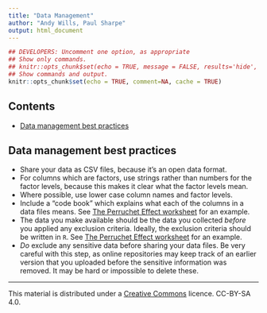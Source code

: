 ```yaml
---
title: "Data Management"
author: "Andy Wills, Paul Sharpe"
output: html_document
---
```


```r
## DEVELOPERS: Uncomment one option, as appropriate
## Show only commands.
## knitr::opts_chunk$set(echo = TRUE, message = FALSE, results='hide', fig.keep = 'none', comment=NA)
## Show commands and output.
knitr::opts_chunk$set(echo = TRUE, comment=NA, cache = TRUE)
```

## Contents

- [Data management best practices](#best)

<a name="best"></a>

## Data management best practices

* Share your data as CSV files, because it's an open data format.
* For columns which are factors, use strings rather than numbers for the factor levels, because this makes it clear what the factor levels mean.
* Where possible, use lower case column names and factor levels.
* Include a "code book" which explains what each of the columns in a data files means. See [The Perruchet Effect worksheet](#awdiss.html) for an example.
* The data you make available should be the data you collected _before_ you applied any exclusion criteria. Ideally, the exclusion criteria should be written in `R`. See [The Perruchet Effect worksheet](#awdiss.html) for an example.
* _Do_ exclude any sensitive data before sharing your data files. Be very careful with this step, as online repositories may keep track of an earlier version that you uploaded before the sensitive information was removed. It may be hard or impossible to delete these.

___

This material is distributed under a [Creative Commons](https://creativecommons.org/) licence. CC-BY-SA 4.0. 